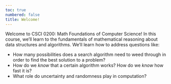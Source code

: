 ```yaml
---
toc: true
numbered: false
title: Welcome! 
---
```



Welcome to CSCI 0200: Math Foundations of Computer Science! In this course, we'll learn to the fundamentals of mathematical reasoning about data structures and algorithms. We'll learn how to address questions like: 

- How many possibilities does a search algorithm need to weed through in order to find the best solution to a problem?
- How do we *know* that a certain algorithm works? How do we *know* how fast it is? 
- What role do uncertainty and randomness play in computation? 

 